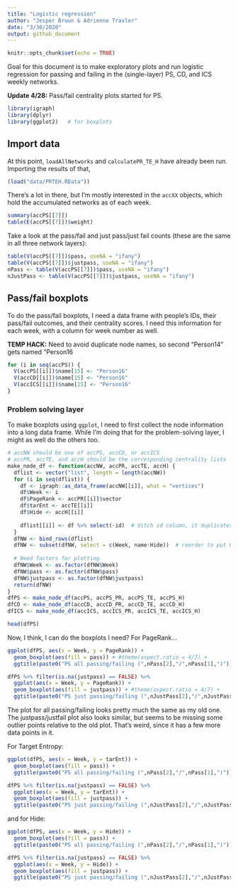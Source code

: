 ```yaml
---
title: "Logistic regression"
author: "Jesper Bruun & Adrienne Traxler"
date: "3/30/2020"
output: github_document
---
```


```r
knitr::opts_chunk$set(echo = TRUE)
```

Goal for this document is to make exploratory plots and run logistic regression for passing and failing in the (single-layer) PS, CD, and ICS weekly networks.

**Update 4/28:** Pass/fail centrality plots started for PS. 

```r
library(igraph)
library(dplyr)
library(ggplot2)   # for boxplots
```

## Import data

At this point, `loadAllNetworks` and `calculatePR_TE_H` have already been run. Importing the results of that,

```r
(load("data/PRTEH.RData"))
```

There's a lot in there, but I'm mostly interested in the `accXX` objects, which hold the accumulated networks as of each week. 

```r
summary(accPS[[7]])
table(E(accPS[[7]])$weight)
```

Take a look at the pass/fail and just pass/just fail counts (these are the same in all three network layers):
```r
table(V(accPS[[7]])$pass, useNA = "ifany")
table(V(accPS[[7]])$justpass, useNA = "ifany")
nPass <- table(V(accPS[[7]])$pass, useNA = "ifany")
nJustPass <- table(V(accPS[[7]])$justpass, useNA = "ifany")
```


## Pass/fail boxplots

To do the pass/fail boxplots, I need a data frame with people's IDs, their pass/fail outcomes, and their centrality scores. I need this information for each week, with a column for week number as well. 

**TEMP HACK:** Need to avoid duplicate node names, so second "Person14" gets named "Person16
```r
for (i in seq(accPS)) {
  V(accPS[[i]])$name[15] <- "Person16"
  V(accCD[[i]])$name[15] <- "Person16"
  V(accICS[[i]])$name[15] <- "Person16"
}
```

### Problem solving layer

To make boxplots using `ggplot`, I need to first collect the node information into a long data frame. While I'm doing that for the problem-solving layer, I might as well do the others too. 

```r
# accNW should be one of accPS, accCD, or accICS
# accPR, accTE, and accH should be the corresponding centrality lists
make_node_df <- function(accNW, accPR, accTE, accH) {
  dflist <- vector("list", length = length(accNW))
  for (i in seq(dflist)) {
    df <- igraph::as_data_frame(accNW[[i]], what = "vertices")
    df$Week <- i
    df$PageRank <- accPR[[i]]$vector
    df$tarEnt <- accTE[[i]]
    df$Hide <- accH[[i]]
    
    dflist[[i]] <- df %>% select(-id)  # ditch id column, it duplicates name + Person14 typo
  }
  dfNW <- bind_rows(dflist)
  dfNW <- subset(dfNW, select = c(Week, name:Hide))  # reorder to put Week first
  
  # Need factors for plotting
  dfNW$Week <- as.factor(dfNW$Week)   
  dfNW$pass <- as.factor(dfNW$pass)
  dfNW$justpass <- as.factor(dfNW$justpass)   
  return(dfNW)
}
dfPS <- make_node_df(accPS, accPS_PR, accPS_TE, accPS_H)
dfCD <- make_node_df(accCD, accCD_PR, accCD_TE, accCD_H)
dfICS <- make_node_df(accICS, accICS_PR, accICS_TE, accICS_H)

head(dfPS)
```

Now, I think, I can do the boxplots I need? For PageRank...

```r
ggplot(dfPS, aes(x = Week, y = PageRank)) + 
  geom_boxplot(aes(fill = pass)) + #theme(aspect.ratio = 4/7) +
  ggtitle(paste0("PS all passing/failing (",nPass[2],"/",nPass[1],")"))

dfPS %>% filter(is.na(justpass) == FALSE) %>% 
  ggplot(aes(x = Week, y = PageRank)) + 
  geom_boxplot(aes(fill = justpass)) + #theme(aspect.ratio = 4/7) +
  ggtitle(paste0("PS just passing/failing (",nJustPass[2],"/",nJustPass[1],")"))
```

The plot for all passing/failing looks pretty much the same as my old one. The justpass/justfail plot also looks similar, but seems to be missing some outlier points relative to the old plot. That's weird, since it has a few more data points in it. 

For Target Entropy:
```r
ggplot(dfPS, aes(x = Week, y = tarEnt)) + 
  geom_boxplot(aes(fill = pass)) + 
  ggtitle(paste0("PS all passing/failing (",nPass[2],"/",nPass[1],")"))

dfPS %>% filter(is.na(justpass) == FALSE) %>% 
  ggplot(aes(x = Week, y = tarEnt)) + 
  geom_boxplot(aes(fill = justpass)) + 
  ggtitle(paste0("PS just passing/failing (",nJustPass[2],"/",nJustPass[1],")"))
```

and for Hide:
```r
ggplot(dfPS, aes(x = Week, y = Hide)) + 
  geom_boxplot(aes(fill = pass)) + 
  ggtitle(paste0("PS all passing/failing (",nPass[2],"/",nPass[1],")"))

dfPS %>% filter(is.na(justpass) == FALSE) %>% 
  ggplot(aes(x = Week, y = Hide)) + 
  geom_boxplot(aes(fill = justpass)) + 
  ggtitle(paste0("PS just passing/failing (",nJustPass[2],"/",nJustPass[1],")"))
```

